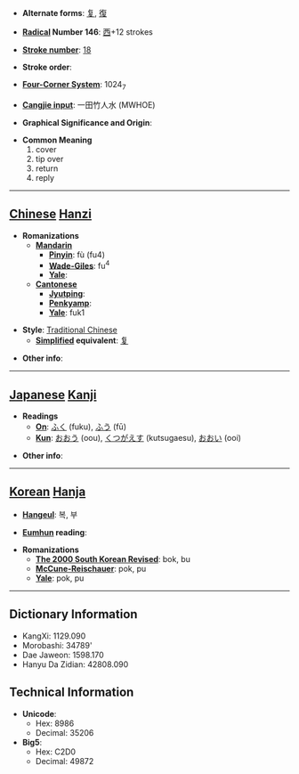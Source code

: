 * '''Alternate forms''': [[复]], [[復]]

* '''[[Wiktionary:Chinese radical index| Radical]] Number 146''': [[Wiktionary:Chinese radical index 西|西]]+12 strokes

* '''[[Wiktionary:Chinese total strokes index|Stroke number]]''': [[Wiktionary:Chinese total strokes index 18|18]]

* '''Stroke order''': 

* '''[[Wiktionary:Chinese four corner index|Four-Corner System]]''': 1024<sub>7</sub>

* '''[[Wiktionary:Chinese Cangjie index|Cangjie input]]''': 一田竹人水 (MWHOE)

* '''Graphical Significance and Origin''': 

* '''Common Meaning'''
*#cover
*# tip over
*# return
*# reply


----

== [[Chinese]] [[Hanzi]] ==

* '''Romanizations'''
** '''[[Mandarin]]'''
*** '''[[Pinyin]]''': fù (fu4)
*** '''[[Wade-Giles]]''': fu<sup>4</sup>
*** '''[[Yale]]''': 
** '''[[Cantonese]]'''
*** '''[[Jyutping]]''':
*** '''[[Penkyamp]]''': 
*** '''[[Yale]]''': fuk1

* '''Style''': [[Traditional Chinese]] 
** '''[[Simplified Chinese|Simplified]] equivalent''': [[复]]

* '''Other info''': 

----

== [[Japanese]] [[Kanji]] ==

* '''Readings'''
** '''[[On]]''': [[ふく]] (fuku), [[ふう]] (fū)
** '''[[Kun]]''': [[おおう]] (oou), [[くつがえす]] (kutsugaesu), [[おおい]] (ooi)

* '''Other info''':  

----

== [[Korean]] [[Hanja]] ==

* '''[[Hangeul]]''': 복, 부

* '''[[Eumhun]] reading''': 

* '''Romanizations'''
** '''[[The 2000 South Korean Revised Romanization|The 2000 South Korean Revised]]''': bok, bu
** '''[[McCune-Reischauer]]''': pok, pu
** '''[[Yale]]''': pok, pu

----

== Dictionary Information ==

* KangXi: 1129.090
* Morobashi: 34789'
* Dae Jaweon: 1598.170
* Hanyu Da Zidian: 42808.090

== Technical Information ==

* '''Unicode''':
** Hex: 8986
** Decimal: 35206
* '''Big5''':
** Hex: C2D0
** Decimal: 49872